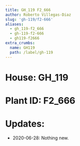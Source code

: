 ```yaml
---
title: GH_119 F2_666
author: Roberto Villegas-Diaz
slug: 'gh-119/f2-666'
aliases:
  - gh_119-f2_666
  - gh-119-f2-666
  - gh119-f2666
extra_crumbs:
  name: GH119
  path: /label/gh-119
---
```


# **House**: GH_119
# **Plant ID**: F2_666
# **Updates**: 
 - 2020-06-28: Nothing new.
